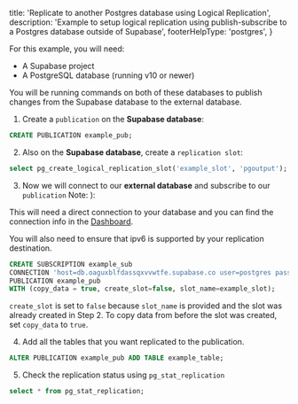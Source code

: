 
  title: 'Replicate to another Postgres database using Logical Replication',
  description:
    'Example to setup logical replication using publish-subscribe to a Postgres database outside of Supabase',
  footerHelpType: 'postgres',
}

For this example, you will need:

- A Supabase project
- A PostgreSQL database (running v10 or newer)

You will be running commands on both of these databases to publish changes from the Supabase database to the external database.

1. Create a `publication` on the **Supabase database**:

```sql
CREATE PUBLICATION example_pub;
```

2. Also on the **Supabase database**, create a `replication slot`:

```sql
select pg_create_logical_replication_slot('example_slot', 'pgoutput');
```

3. Now we will connect to our **external database** and subscribe to our `publication` Note: ):

<Admonition type="info">

This will need a direct connection to your database and you can find the connection info in the [Dashboard](https://supabase.com/dashboard/project/_/settings/database).

You will also need to ensure that ipv6 is supported by your replication destination.

</Admonition>

```sql
CREATE SUBSCRIPTION example_sub
CONNECTION 'host=db.oaguxblfdassqxvvwtfe.supabase.co user=postgres password=YOUR_PASS dbname=postgres'
PUBLICATION example_pub
WITH (copy_data = true, create_slot=false, slot_name=example_slot);
```

<Admonition type="info">

`create_slot` is set to `false` because `slot_name` is provided and the slot was already created in Step 2.
To copy data from before the slot was created, set `copy_data` to `true`.

</Admonition>

4. Add all the tables that you want replicated to the publication.

```sql
ALTER PUBLICATION example_pub ADD TABLE example_table;
```

5. Check the replication status using `pg_stat_replication`

```sql
select * from pg_stat_replication;
```


